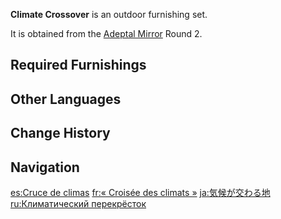{{Furnishing Infobox
|id             = 350029
|image          = Furnishing Set Climate Crossover Display.png
|category       = Outdoor Set
|subcategory    = Set
|quality        = 4
|adeptal_energy = 140
|load           = 370
|description    = A strange area where different weather conditions interweave, and where plants with different specialties grow. At first, some scholars believed that this might be a result of abnormalities in the [[Ley Line|ley line]]s, but later investigations would reveal that this is simply one of [[Teyvat]]'s many wondrous natural phenomena.
|blueprint      = Adeptal Mirror
|adeptal mirror = 2
}}
'''Climate Crossover''' is an outdoor furnishing set.

It is obtained from the [[Adeptal Mirror]] Round 2.

==Required Furnishings==
{{Recipe
|type = Furnishing Set
|"Brightcrown Plumebush" = 3
|Yellow Sandbearer Tree = 1
|"Concealing Leaves" = 1
|Hiding Grazestone = 1
|Recreation Stone = 1
|sort = "Brightcrown Plumebush";Yellow Sandbearer Tree;"Concealing Leaves";Hiding Grazestone;Recreation Stone
|yield = 0
}}

==Other Languages==
{{Other Languages
|en      = Climate Crossover
|zhs     = 气候相交之地
|zhs_rm  = Qìhòu Xiàngjiāo zhī Dì
|zht     = 氣候相交之地
|zht_rm  = Qìhòu Xiàngjiāo zhī Dì
|zh_tl   = Place of Intersecting Climates
|ja      = 気候が交わる地
|ja_rm   = Kikou ga Majiwaru Chi
|ja_tl   = Place of Intersecting Climates
|ko      = 기후가 맞닿은 곳
|ko_tl   = Place of Intersecting Climates
|es      = Cruce de climas
|es_tl   = Climate Crossroad
|fr      = «&nbsp;Croisée des climats&nbsp;»
|fr_tl   = "Crossroad of Climates"
|ru      = Климатический перекрёсток
|ru_tl   = Climate Crossroad
|th      = พื้นที่สภาพอากาศแปรปรวน
|th_rm   = 
|th_tl   = 
|vi      = Khu Khí Hậu Giao Thoa
|vi_tl   = 
|de      = Klimaübergang
|de_tl   = Climate Crossover
|id      = Wilayah Iklim Pancaroba
|id_tl   = The Territory of The Climate Transition Period
|id_note = {{id|Pancaroba}} has no English equivalent. The word refers to the period of transition between dry season and rain season (and vice versa).
|pt      = Mudança de Clima
|pt_tl   = 
|tr      = İklimlerin Kavşağı
|tr_tl   = 
|it      = Mix climatico
|it_tl   = 
}}

==Change History==
{{Change History|1.5}}

==Navigation==
{{Furnishing Navbox/Sets|type=regular}}

[[es:Cruce de climas]]
[[fr:« Croisée des climats »]]
[[ja:気候が交わる地]]
[[ru:Климатический перекрёсток]]